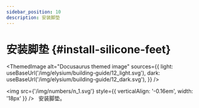 ```yaml
---
sidebar_position: 10
description: 安装脚垫
---
```



# 安装脚垫 {#install-silicone-feet}

<ThemedImage
  alt="Docusaurus themed image"
  sources={{
    light: useBaseUrl('/img/elysium/building-guide/12_light.svg'),
    dark: useBaseUrl('/img/elysium/building-guide/12_dark.svg'),
  }}
/>

<img src={'/img/numbers/n_1.svg'} style={{ verticalAlign: '-0.16em', width: '18px' }} /> &nbsp;  安装脚垫。